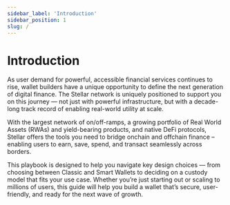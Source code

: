 ```yaml
---
sidebar_label: 'Introduction'
sidebar_position: 1
slug: /
---
```



# Introduction

As user demand for powerful, accessible financial services continues to rise, wallet builders have a unique opportunity to define the next generation of digital finance. The Stellar network is uniquely positioned to support you on this journey — not just with powerful infrastructure, but with a decade-long track record of enabling real-world utility at scale.  

With the largest network of on/off-ramps, a growing portfolio of Real World Assets (RWAs) and yield-bearing products, and native DeFi protocols, Stellar offers the tools you need to bridge onchain and offchain finance – enabling users to earn, save, spend, and transact seamlessly across borders. 

This playbook is designed to help you navigate key design choices — from choosing between Classic and Smart Wallets to deciding on a custody model that fits your use case. Whether you’re just starting out or scaling to millions of users, this guide will help you build a wallet that’s secure, user-friendly, and ready for the next wave of growth. 
